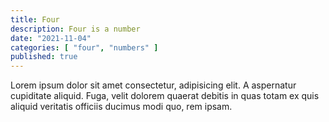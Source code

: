 ```yaml
---
title: Four
description: Four is a number
date: "2021-11-04"
categories: [ "four", "numbers" ]
published: true
---
```


Lorem ipsum dolor sit amet consectetur, adipisicing elit. A aspernatur cupiditate aliquid. Fuga, velit dolorem quaerat debitis in quas totam ex quis aliquid veritatis officiis ducimus modi quo, rem ipsam.
